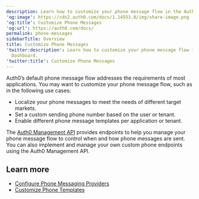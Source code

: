 ```yaml
---
description: Learn how to customize your phone message flow in the Auth0 Dashboard.
'og:image': https://cdn2.auth0.com/docs/1.14553.0/img/share-image.png
'og:title': Customize Phone Messages
'og:url': https://auth0.com/docs/
permalink: phone-messages
sidebarTitle: Overview
title: Customize Phone Messages
'twitter:description': Learn how to customize your phone message flow in the Auth0
  Dashboard.
'twitter:title': Customize Phone Messages
---
```

Auth0’s default phone message flow addresses the requirements of most applications. You may want to customize your phone message flow, such as in the following use cases:

* Localize your phone messages to meet the needs of different target markets.
* Set a custom sending phone number based on the user or tenant.
* Enable different phone message templates per application or tenant.

The [Auth0 Management API](https://auth0.com/docs/api/management/v2) provides endpoints to help you manage your phone message flow to control when and how phone messages are sent. You can also implement and manage your own custom phone endpoints using the Auth0 <Tooltip tip="Management API: A product to allow customers to perform administrative tasks." cta="View Glossary" href="/docs/glossary?term=Management+API">Management API</Tooltip>.

## Learn more

* [Configure Phone Messaging Providers](/docs/customize/phone-messages/configure-phone-messaging-providers)
* [Customize Phone Templates](/docs/customize/phone-messages/customize-phone-templates)